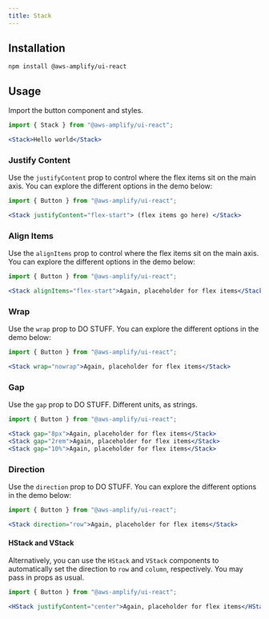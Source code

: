 ```yaml
---
title: Stack
---
```


## Installation

```
npm install @aws-amplify/ui-react
```

## Usage
Import the button component and styles.

```jsx
import { Stack } from "@aws-amplify/ui-react";

<Stack>Hello world</Stack>
```

### Justify Content
Use the `justifyContent` prop to control where the flex items sit on the main axis. You can explore the different options in the demo below:

```jsx
import { Button } from "@aws-amplify/ui-react";

<Stack justifyContent="flex-start"> (flex items go here) </Stack>
```

<StackDemo demoType='justifyContent'/>

### Align Items
Use the `alignItems` prop to control where the flex items sit on the main axis. You can explore the different options in the demo below:

```jsx
import { Button } from "@aws-amplify/ui-react";

<Stack alignItems="flex-start">Again, placeholder for flex items</Stack>
```

<StackDemo demoType='alignItems'/>

### Wrap
Use the `wrap` prop to DO STUFF. You can explore the different options in the demo below:

```jsx
import { Button } from "@aws-amplify/ui-react";

<Stack wrap="nowrap">Again, placeholder for flex items</Stack>
```

<StackDemo demoType='wrap'/>

### Gap
Use the `gap` prop to DO STUFF. Different units, as strings. 

```jsx
import { Button } from "@aws-amplify/ui-react";

<Stack gap="8px">Again, placeholder for flex items</Stack>
<Stack gap="2rem">Again, placeholder for flex items</Stack>
<Stack gap="10%">Again, placeholder for flex items</Stack>
```

<StackDemo demoType='gap'/>

### Direction
Use the `direction` prop to DO STUFF. You can explore the different options in the demo below:

```jsx
import { Button } from "@aws-amplify/ui-react";

<Stack direction="row">Again, placeholder for flex items</Stack>
```

<StackDemo demoType='direction'/>

#### HStack and VStack

Alternatively, you can use the `HStack` and `VStack` components to automatically set the direction to `row` and `column`, respectively. You may pass in props as usual. 

```jsx
import { Button } from "@aws-amplify/ui-react";

<HStack justifyContent="center">Again, placeholder for flex items</HStack>
```
<StackDemo demoType='helpers'/>
